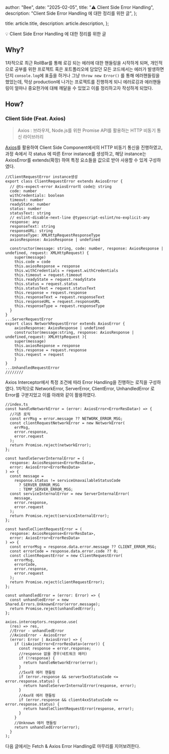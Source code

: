 
  author: "Bee",
  date: "2025-02-05",
  title: "⚠️ Client Side Error Handling",
  description: "Client Side Error Handling 에 대한 정리를 위한 글",
};

  title: article.title,
  description: article.description,
};


<aside>
💡 Client Side Error Handling 에 대한 정리를 위한 글

</aside>

## Why?

1차적으로 최근 RollBar를 통해 로깅 되는 에러에 대한 핸들링을 시작하게 되며, 개인적으로 공부를 위한 프로젝트 혹은 포트폴리오에 담았던 모든 코드에서는 에러가 발생하면 단지 `console.log`에 표출을 하거나 그냥 `throw new Error()` 를 통해 에러핸들링을 했었는데, 막상 production에 나가는 프로젝트를 진행하게 되니 에러로깅과 에러핸들링이 얼마나 중요한가에 대해 깨달을 수 있었고 이를 정리하고자 작성하게 되었다.

## How?

### Client Side (Feat. Axios)

> Axios : 브라우저, Node.js를 위한 Promise API를 활용하는 HTTP 비동기 통신 라이브러리

[Axios](https://axios-http.com/kr/docs/intro)를 활용하여 Client Side Component에서의 HTTP 비동기 통신을 진행하였고, 과정 속에서 각 status 에 따른 Error instance를 생성하고, 해당 instance는 AxiosError를 extends(확장) 하여 특정 요소들을 값으로 받아 사용할 수 있게 구성하였다.

```tsx
//ClientRequestError instance생성
export class ClientRequestError extends AxiosError {
  // @ts-expect-error AxiosError의 code는 string
  code: number
  withCredentials: boolean
  timeout: number
  readyState: number
  status: number
  statusText: string
  // eslint-disable-next-line @typescript-eslint/no-explicit-any
  response: any
  responseText: string
  responseURL: string
  responseType: XMLHttpRequestResponseType
  axiosResponse: AxiosResponse | undefined

  constructor(message: string, code: number, response: AxiosResponse | undefined, request: XMLHttpRequest) {
    super(message)
    this.code = code
    this.axiosResponse = response
    this.withCredentials = request.withCredentials
    this.timeout = request.timeout
    this.readyState = request.readyState
    this.status = request.status
    this.statusText = request.statusText
    this.response = request.response
    this.responseText = request.responseText
    this.responseURL = request.responseURL
    this.responseType = request.responseType
  }
}
...ServerRequestError
export class NetworkRequestError extends AxiosError {
	axiosResponse: AxiosResponse | undefined
	constructor(message:string, response: AxiosResponse | undefined,request: XMLHttpRequest ){
	super(message)
	this.axiosResponse = response
	this.response = request.response
	this.request = request
	}
}
...UnhandledRequestError
////////
```

Axios Interceptor에서 특정 조건에 따라 Error Handling을 진행하는 로직을 구성하였다. 1차적으로 NetworkError, ServerError, ClientError, UnhandledError 로 Error를 구분지었고 이를 아래와 같이 활용하였다.

```tsx
//index.ts
const handleNetworkError = (error: AxiosError<ErrorResData>) => {
  //기존 로직
  const errMsg = error.message ?? NETWORK_ERROR_MSG;
  const clientRequestNetworkError = new NetworkError(
    errMsg,
    error.response,
    error.request
  );
  return Promise.reject(networkError);
};

const handleServerInternalError = (
  response: AxiosResponse<ErrorResData>,
  error: AxiosError<ErrorResData>
) => {
  const message =
    response.status != serviceUnavailableStatusCode
      ? SERVER_ERROR_MSG
      : TEMP_SERVER_ERROR_MSG;
  const serviceInternalError = new ServerInternalError(
    message,
    error.response,
    error.request
  );
  return Promise.reject(serviceInternalError);
};

const handleClientRequestError = (
  response: AxiosResponse<ErrorResData>,
  error: AxiosError<ErrorResData>
) => {
  const errorMsg = response.data.error.message ?? CLIENT_ERROR_MSG;
  const errorCode = response.data.error.code ?? 0;
  const clientRequestError = new ClientRequestError(
    errorMsg,
    errorCode,
    error.response,
    error.request
  );
  return Promise.reject(clientRequestError);
};

const unhandledError = (error: Error) => {
  const unhandledError = new Shared.Errors.UnknownError(error.message);
  return Promise.reject(unhandledError);
};

axios.interceptors.response.use(
  (res) => res,
  //Error - unhandledError
  //AxiosError - AxiosError
  (error: Error | AxiosError) => {
    if (isAxiosError<ErrorResData>(error)) {
      const response = error.response;
      //response 없을 경우(네트워크 에러)
      if (!response) {
        return handleNetworkError(error);
      }
      //5xx대 에러 핸들링
      if (error.response && server5xxStatusCode <= error.response.status) {
        return handleServerInternalError(response, error);
      }
      //4xx대 에러 핸들링
      if (error.response && client4xxStatusCode <= error.response.status) {
        return handleClientRequestError(response, error);
      }
    }
    //Unknown 에러 핸들링
    return unhandledError(error);
  }
);
```

다음 글에서는 Fetch & Axios Error Handling로 마무리를 지어보려한다.
